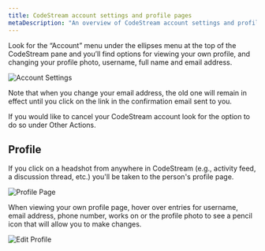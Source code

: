 ```yaml
---
title: CodeStream account settings and profile pages
metaDescription: "An overview of CodeStream account settings and profile pages."
---
```


Look for the “Account” menu under the ellipses menu at the top of the CodeStream
pane and you’ll find options for viewing your own profile, and changing your
profile photo, username, full name and email address. 

![Account Settings](/images/AccountSettings2.png)

Note that when you change your email address, the old one will remain in effect
until you click on the link in the confirmation email sent to you.

If you would like to cancel your CodeStream account look for the option to do so
under Other Actions.

## Profile

If you click on a headshot from anywhere in CodeStream (e.g., activity feed, a
discussion thread, etc.) you'll be taken to the person's profile page.

![Profile Page](/images/ProfilePage3.png)

When viewing your own profile page, hover over entries for username, email
address, phone number, works on or the profile photo to see a pencil icon that
will allow you to make changes.

![Edit Profile](/images/EditProfile.png)
